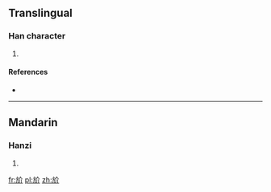 ==Translingual==

===Han character===
{{Han char|rn=70|rad=方|as=04|sn=8|four=|canj=卜尸人中中 (YSOLL)}}

# {{defn|Han|sort=方04}}

====References====
* {{Han ref|kx=0481.080|dkj=13625|dj=0843.040|hdz=32175.010|uh=65BA|ud=26042}}

----

==Mandarin==

===Hanzi===
{{cmn-hanzi|pin=[[wū]] ([[wu1]]), [[xiè]] ([[xie4]]), [[yū]] ([[yu1]])|wg=wu<sup>1</sup>, hsieh<sup>4</sup>, yü<sup>1</sup>}}

# {{defn|lang=cmn|sort=方04}}

[[fr:斺]]
[[pl:斺]]
[[zh:斺]]